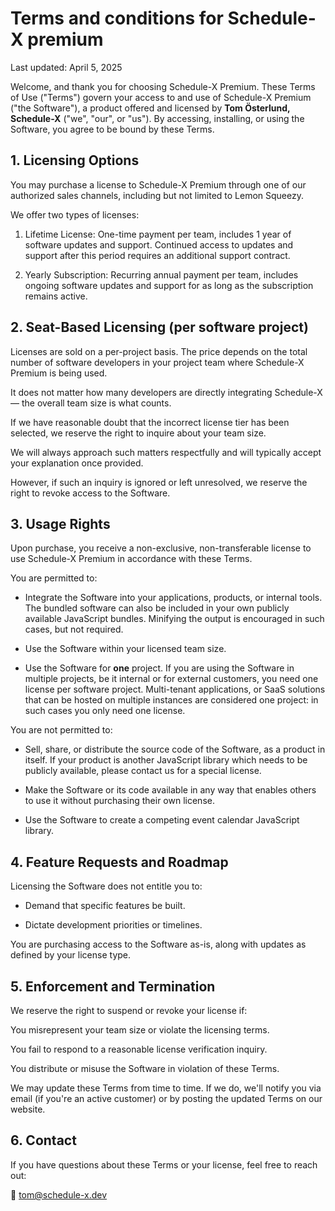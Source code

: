 # Terms and conditions for Schedule-X premium

Last updated: April 5, 2025

Welcome, and thank you for choosing Schedule-X Premium. These Terms of Use ("Terms") govern your access to and use
of Schedule-X Premium ("the Software"), a product offered and licensed by **Tom Österlund, Schedule-X** ("we", "our",
or "us").
By accessing, installing, or using the Software, you agree to be bound by these Terms.

## 1. Licensing Options
You may purchase a license to Schedule-X Premium through one of our authorized sales channels, including but not limited to Lemon Squeezy.

We offer two types of licenses:

1) Lifetime License: One-time payment per team, includes 1 year of software updates and support. Continued access to updates and support after this period requires an additional support contract.

2) Yearly Subscription: Recurring annual payment per team, includes ongoing software updates and support for as long as the subscription remains active.

## 2. Seat-Based Licensing (per software project)
Licenses are sold on a per-project basis. The price depends on the total number of software developers in your project team where Schedule-X Premium is being used.

It does not matter how many developers are directly integrating Schedule-X — the overall team size is what counts.

If we have reasonable doubt that the incorrect license tier has been selected, we reserve the right to inquire about your team size.

We will always approach such matters respectfully and will typically accept your explanation once provided.

However, if such an inquiry is ignored or left unresolved, we reserve the right to revoke access to the Software.

## 3. Usage Rights
Upon purchase, you receive a non-exclusive, non-transferable license to use Schedule-X Premium in accordance with these Terms.

You are permitted to:

* Integrate the Software into your applications, products, or internal tools. The bundled software can also be included in your own publicly available JavaScript bundles. Minifying the output is encouraged in such cases, but not required.

* Use the Software within your licensed team size.

* Use the Software for **one** project. If you are using the Software in multiple projects, be it internal or for external customers, you need one license per software project. Multi-tenant applications, or SaaS solutions that can be hosted on multiple instances are considered one project: in such cases you only need one license.

You are not permitted to:

* Sell, share, or distribute the source code of the Software, as a product in itself. If your product is another JavaScript library which needs to be publicly available,
please contact us for a special license.

* Make the Software or its code available in any way that enables others to use it without purchasing their own license.

* Use the Software to create a competing event calendar JavaScript library.

## 4. Feature Requests and Roadmap
Licensing the Software does not entitle you to:

* Demand that specific features be built.

* Dictate development priorities or timelines.

You are purchasing access to the Software as-is, along with updates as defined by your license type.

## 5. Enforcement and Termination
We reserve the right to suspend or revoke your license if:

You misrepresent your team size or violate the licensing terms.

You fail to respond to a reasonable license verification inquiry.

You distribute or misuse the Software in violation of these Terms.

We may update these Terms from time to time. If we do, we'll notify you via email (if you're an active customer) or by posting the updated Terms on our website.

## 6. Contact
If you have questions about these Terms or your license, feel free to reach out:

📧 tom@schedule-x.dev
